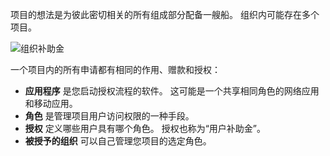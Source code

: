 项目的想法是为彼此密切相关的所有组成部分配备一艘船。 组织内可能存在多个项目。

![组织补助金](/img/concepts/objects/organization_grants.png)

一个项目内的所有申请都有相同的作用、赠款和授权：

- **应用程序** 是您启动授权流程的软件。 这可能是一个共享相同角色的网络应用和移动应用。
- **角色** 是管理项目用户访问权限的一种手段。
- **授权** 定义哪些用户具有哪个角色。 授权也称为“用户补助金”。
- **被授予的组织** 可以自己管理您项目的选定角色。
